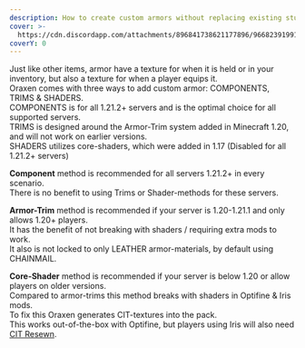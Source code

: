 ```yaml
---
description: How to create custom armors without replacing existing stuff?
cover: >-
  https://cdn.discordapp.com/attachments/896841738621177896/966823919917080626/unknown.png
coverY: 0
---
```


Just like other items, armor have a texture for when it is held or in your inventory, but also a texture for when a player equips it.\
Oraxen comes with three ways to add custom armor: COMPONENTS, TRIMS & SHADERS.\
COMPONENTS is for all 1.21.2+ servers and is the optimal choice for all supported servers.\
TRIMS is designed around the Armor-Trim system added in Minecraft 1.20, and will not work on earlier versions.\
SHADERS utilizes core-shaders, which were added in 1.17 (Disabled for all 1.21.2+ servers)

**Component** method is recommended for all servers 1.21.2+ in every scenario.\
There is no benefit to using Trims or Shader-methods for these servers.

**Armor-Trim** method is recommended if your server is 1.20-1.21.1 and only allows 1.20+ players.\
It has the benefit of not breaking with shaders / requiring extra mods to work.\
It also is not locked to only LEATHER armor-materials, by default using CHAINMAIL.

**Core-Shader** method is recommended if your server is below 1.20 or allow players on older versions.\
Compared to armor-trims this method breaks with shaders in Optifine & Iris mods.\
To fix this Oraxen generates CIT-textures into the pack.\
This works out-of-the-box with Optifine, but players using Iris will also need [CIT Resewn](https://modrinth.com/mod/cit-resewn).
